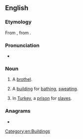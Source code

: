 ==English==

===Etymology===
From {{bor|en|it|bagno}}, from {{der|en|la|balneum||bath}}.

===Pronunciation===
* {{IPA|/ˈbænɪɔ/|lang=en}}

===Noun===
{{en-noun}}

# A [[brothel]].
# {{lb|en|obsolete}} A [[building]] for [[bathe|bathing]], [[sweat]]ing.
# {{lb|en|obsolete}} In [[Turkey]], a [[prison]] for [[slave]]s.

===Anagrams===
* {{anagrams|en|a=abgino|gabion}}

[[Category:en:Buildings]]